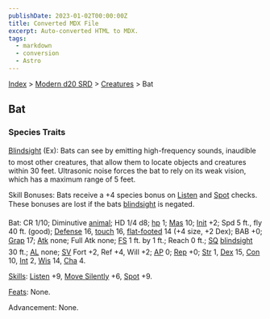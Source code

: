 ```yaml
---
publishDate: 2023-01-02T00:00:00Z
title: Converted MDX File
excerpt: Auto-converted HTML to MDX.
tags:
  - markdown
  - conversion
  - Astro
---
```


[Index](-index) > [Modern d20 SRD](modern-d20-srd-index) > [Creatures](modern-d20-srd-creatures-index) > Bat

## Bat

### Species Traits

[Blindsight](modern-d20-srd-special-abilities-blindsight) (Ex): Bats can see by emitting high-frequency sounds, inaudible to most other creatures, that allow them to locate objects and creatures within 30 feet. Ultrasonic noise forces the bat to rely on its weak vision, which has a maximum range of 5 feet.

Skill Bonuses: Bats receive a +4 species bonus on [Listen](modern-d20-srd-skills-listen) and [Spot](modern-d20-srd-skills-spot) checks. These bonuses are lost if the bats [blindsight](modern-d20-srd-special-abilities-blindsight) is negated.

Bat: CR 1/10; Diminutive [animal](modern-d20-srd-creature-types-animal); HD 1/4 d8; [hp](modern-d20-srd-combat-hit-points) 1; [Mas](modern-d20-srd-creatures-creature-overview) 10; [Init](modern-d20-srd-combat-initiative) +2; Spd 5 ft., fly 40 ft. (good); [Defense](modern-d20-srd-combat-defense) 16, [touch](modern-d20-srd-combat-attack-actions) 16, [flat-footed](modern-d20-srd-combat-surprise) 14 (+4 size, +2 Dex); BAB +0; [Grap](modern-d20-srd-combat-grapple) 17; [Atk](modern-d20-srd-combat-attack-roll) none; Full Atk none; [FS](modern-d20-srd-creatures-creature-overview) 1 ft. by 1 ft.; Reach 0 ft.; [SQ](modern-d20-srd-creatures-creature-overview) [blindsight](modern-d20-srd-special-abilities-blindsight) 30 ft.; [AL](modern-d20-srd-basics-allegiances) none; [SV](modern-d20-srd-basics-saving-throws) Fort +2, Ref +4, Will +2; [AP](modern-d20-srd-creatures-creature-overview) 0; [Rep](modern-d20-srd-creatures-creature-overview) +0; [Str](modern-d20-srd-basics-ability-scores) 1, [Dex](modern-d20-srd-basics-ability-scores) 15, [Con](modern-d20-srd-basics-ability-scores) 10, [Int](modern-d20-srd-basics-ability-scores) 2, [Wis](modern-d20-srd-basics-ability-scores) 14, [Cha](modern-d20-srd-basics-ability-scores) 4.

[Skills](modern-d20-srd-skills-index): [Listen](modern-d20-srd-skills-listen) +9, [Move Silently](modern-d20-srd-skills-move-silently) +6, [Spot](modern-d20-srd-skills-spot) +9.

[Feats](modern-d20-srd-feats-index): None.

Advancement: None.
